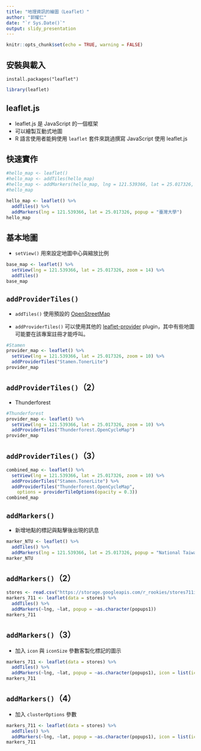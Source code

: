 ```yaml
---
title: "地理資訊的繪圖（Leaflet）"
author: "郭耀仁"
date: "`r Sys.Date()`"
output: slidy_presentation
---
```


```r
knitr::opts_chunk$set(echo = TRUE, warning = FALSE)
```

## 安裝與載入

```
install.packages("leaflet")
```

```r
library(leaflet)
```

## leaflet.js

- leaflet.js 是 JavaScript 的一個框架
- 可以繪製互動式地圖
- R 語言使用者能夠使用 `leaflet` 套件來跳過撰寫 JavaScript 使用 leaflet.js

## 快速實作

```r
#hello_map <- leaflet()
#hello_map <- addTiles(hello_map)
#hello_map <- addMarkers(hello_map, lng = 121.539366, lat = 25.017326, popup = "臺灣大學")
#hello_map

hello_map <- leaflet() %>%
  addTiles() %>%
  addMarkers(lng = 121.539366, lat = 25.017326, popup = "臺灣大學")
hello_map
```

## 基本地圖

- `setView()` 用來設定地圖中心與縮放比例

```r
base_map <- leaflet() %>% 
  setView(lng = 121.539366, lat = 25.017326, zoom = 14) %>% 
  addTiles()
base_map
```

## `addProviderTiles()`

- `addTiles()` 使用預設的 [OpenStreetMap](https://www.openstreetmap.org/#map=5/51.500/-0.100)

- `addProviderTiles()` 可以使用其他的 [leaflet-provider](http://leaflet-extras.github.io/leaflet-providers/preview/index.html) plugin，其中有些地圖可能要在該專案註冊才能呼叫。

```r
#Stamen
provider_map <- leaflet() %>%
  setView(lng = 121.539366, lat = 25.017326, zoom = 10) %>%
  addProviderTiles("Stamen.TonerLite")
provider_map
```

## `addProviderTiles()`（2）

- Thunderforest

```r
#Thunderforest
provider_map <- leaflet() %>%
  setView(lng = 121.539366, lat = 25.017326, zoom = 10) %>%
  addProviderTiles("Thunderforest.OpenCycleMap")
provider_map
```

## `addProviderTiles()`（3）

```r
combined_map <- leaflet() %>%
  setView(lng = 121.539366, lat = 25.017326, zoom = 10) %>%
  addProviderTiles("Stamen.TonerLite") %>%
  addProviderTiles("Thunderforest.OpenCycleMap",
    options = providerTileOptions(opacity = 0.3))
combined_map
```

## `addMarkers()`

- 新增地點的標記與點擊後出現的訊息

```r
marker_NTU <- leaflet() %>%
  addTiles() %>%
  addMarkers(lng = 121.539366, lat = 25.017326, popup = "National Taiwan University")
marker_NTU
```

## `addMarkers()`（2）

```r
stores <- read.csv("https://storage.googleapis.com/r_rookies/stores711inTP.csv")
markers_711 <- leaflet(data = stores) %>%
  addTiles() %>%
  addMarkers(~lng, ~lat, popup = ~as.character(popups1))
markers_711
```

## `addMarkers()`（3）

- 加入 `icon` 與 `iconSize` 參數客製化標記的圖示

```r
markers_711 <- leaflet(data = stores) %>%
  addTiles() %>%
  addMarkers(~lng, ~lat, popup = ~as.character(popups1), icon = list(iconUrl = "https://storage.googleapis.com/r_rookies/711_logo.gif", iconSize = c(20, 20)))
markers_711
```

## `addMarkers()`（4）

- 加入 `clusterOptions` 參數

```r
markers_711 <- leaflet(data = stores) %>%
  addTiles() %>%
  addMarkers(~lng, ~lat, popup = ~as.character(popups1), icon = list(iconUrl = "https://storage.googleapis.com/r_rookies/711_logo.gif", iconSize = c(20, 20)), clusterOptions = markerClusterOptions())
markers_711
```